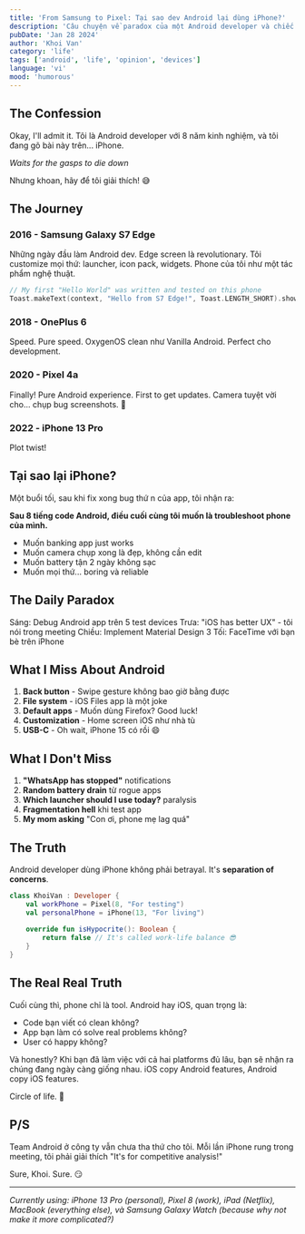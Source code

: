 ```yaml
---
title: 'From Samsung to Pixel: Tại sao dev Android lại dùng iPhone?'
description: 'Câu chuyện về paradox của một Android developer và chiếc iPhone trong túi'
pubDate: 'Jan 28 2024'
author: 'Khoi Van'
category: 'life'
tags: ['android', 'life', 'opinion', 'devices']
language: 'vi'
mood: 'humorous'
---
```


## The Confession

Okay, I'll admit it. Tôi là Android developer với 8 năm kinh nghiệm, và tôi đang gõ bài này trên... iPhone.

*Waits for the gasps to die down*

Nhưng khoan, hãy để tôi giải thích! 😅

## The Journey

### 2016 - Samsung Galaxy S7 Edge
Những ngày đầu làm Android dev. Edge screen là revolutionary. Tôi customize mọi thứ: launcher, icon pack, widgets. Phone của tôi như một tác phẩm nghệ thuật.

```kotlin
// My first "Hello World" was written and tested on this phone
Toast.makeText(context, "Hello from S7 Edge!", Toast.LENGTH_SHORT).show()
```

### 2018 - OnePlus 6
Speed. Pure speed. OxygenOS clean như Vanilla Android. Perfect cho development.

### 2020 - Pixel 4a
Finally! Pure Android experience. First to get updates. Camera tuyệt vời cho... chụp bug screenshots. 📸

### 2022 - iPhone 13 Pro
Plot twist! 

## Tại sao lại iPhone?

Một buổi tối, sau khi fix xong bug thứ n của app, tôi nhận ra:

**Sau 8 tiếng code Android, điều cuối cùng tôi muốn là troubleshoot phone của mình.**

- Muốn banking app just works
- Muốn camera chụp xong là đẹp, không cần edit
- Muốn battery tận 2 ngày không sạc
- Muốn mọi thứ... boring và reliable

## The Daily Paradox

Sáng: Debug Android app trên 5 test devices
Trưa: "iOS has better UX" - tôi nói trong meeting
Chiều: Implement Material Design 3
Tối: FaceTime với bạn bè trên iPhone

## What I Miss About Android

1. **Back button** - Swipe gesture không bao giờ bằng được
2. **File system** - iOS Files app là một joke
3. **Default apps** - Muốn dùng Firefox? Good luck!
4. **Customization** - Home screen iOS như nhà tù
5. **USB-C** - Oh wait, iPhone 15 có rồi 😄

## What I Don't Miss

1. **"WhatsApp has stopped"** notifications
2. **Random battery drain** từ rogue apps
3. **Which launcher should I use today?** paralysis
4. **Fragmentation hell** khi test app
5. **My mom asking** "Con ơi, phone mẹ lag quá"

## The Truth

Android developer dùng iPhone không phải betrayal. It's **separation of concerns**.

```kotlin
class KhoiVan : Developer {
    val workPhone = Pixel(8, "For testing")
    val personalPhone = iPhone(13, "For living")
    
    override fun isHypocrite(): Boolean {
        return false // It's called work-life balance 😎
    }
}
```

## The Real Real Truth

Cuối cùng thì, phone chỉ là tool. Android hay iOS, quan trọng là:
- Code bạn viết có clean không?
- App bạn làm có solve real problems không?
- User có happy không?

Và honestly? Khi bạn đã làm việc với cả hai platforms đủ lâu, bạn sẽ nhận ra chúng đang ngày càng giống nhau. iOS copy Android features, Android copy iOS features. 

Circle of life. 🔄

## P/S

Team Android ở công ty vẫn chưa tha thứ cho tôi. Mỗi lần iPhone rung trong meeting, tôi phải giải thích "It's for competitive analysis!" 

Sure, Khoi. Sure. 😏

---

*Currently using: iPhone 13 Pro (personal), Pixel 8 (work), iPad (Netflix), MacBook (everything else), và Samsung Galaxy Watch (because why not make it more complicated?)*